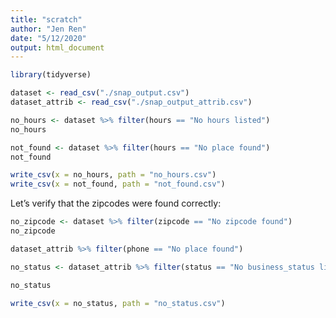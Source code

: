 ```yaml
---
title: "scratch"
author: "Jen Ren"
date: "5/12/2020"
output: html_document
---
```


```r
library(tidyverse)
```


```r
dataset <- read_csv("./snap_output.csv")
dataset_attrib <- read_csv("./snap_output_attrib.csv")
```

```r
no_hours <- dataset %>% filter(hours == "No hours listed")
no_hours
```

```r
not_found <- dataset %>% filter(hours == "No place found")
not_found
```

```r
write_csv(x = no_hours, path = "no_hours.csv")
write_csv(x = not_found, path = "not_found.csv")
```

Let's verify that the zipcodes were found correctly:

```r
no_zipcode <- dataset %>% filter(zipcode == "No zipcode found")
no_zipcode
```

```r
dataset_attrib %>% filter(phone == "No place found")
```

```r
no_status <- dataset_attrib %>% filter(status == "No business_status listed")

no_status
```

```r
write_csv(x = no_status, path = "no_status.csv")
```

